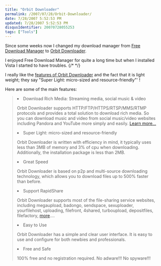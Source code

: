 ```yaml
---
title: "Orbit Downloader"
permalink: /2007/07/28/Orbit-Downloader/
date: 7/28/2007 5:52:53 PM
updated: 7/28/2007 5:52:53 PM
disqusIdentifier: 20070728055253
tags: ["Tools"]
---
```

Since some weeks now I changed my download manager from [Free Download Manager](http://www.freedownloadmanager.org/) to [Orbit Downloader](http://www.orbitdownloader.com/index.htm).

I enjoyed Free Download Manager for quite a long time but when I installed Vista I started to have troubles. 
{/* <!-- more --> */}

I really like the [features of Orbit Downloader](http://www.orbitdownloader.com/features.htm) and the fact that it is light weight; they say "Super Light: micro-sized and resource-friendly"' !

Here are some of the main features:

> <li>Download Rich Media: Streaming media, social music & video
> 
> Orbit Downloader supports HTTP/FTP/HTTPS/RTSP/MMS/RTMP protocols and provides a total solution to download rich media. So you can download music and video from social music/video websites including Pandora and YouTube more simply and easily. [Learn more...](http://www.orbitdownloader.com/grab++.htm)
>  <li>Super Light: micro-sized and resource-friendly
> 
> Orbit Downloader is written with efficiency in mind, it typically uses less than 3MB of memory and 3% of cpu when downloading. Additionally, the installation package is less than 2MB.
>  <li>Great Speed
> 
> Orbit Downloader is based on p2p and multi-source downloading technology, which allows you to download files up to 500% faster than before.
>  <li>Support RapidShare
> 
> Orbit Downloader supports most of the file-sharing service websites, including megaupload, badongo, sendspace, sexuploader, yourfilehost, uploading, filefront, 4shared, turboupload, depositfiles, filefactory, [more](http://www.orbitdownloader.com/list.htm)....
>  <li>Easy to Use
> 
> Orbit Downloader has a simple and clear user interface. It is easy to use and configure for both newbies and professionals.
>  <li>Free and Safe
> 
> 100% free and no registration required. No adware!!! No spyware!!!
> </li></li></li></li></li></li>
